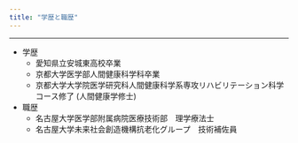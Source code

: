 ```yaml
---
title: "学歴と職歴"
---
```


----


- 学歴
  - 愛知県立安城東高校卒業
  - 京都大学医学部人間健康科学科卒業
  - 京都大学大学院医学研究科人間健康科学系専攻リハビリテーション科学コース修了 (人間健康学修士)

- 職歴
  - 名古屋大学医学部附属病院医療技術部　理学療法士
  - 名古屋大学未来社会創造機構抗老化グループ　技術補佐員